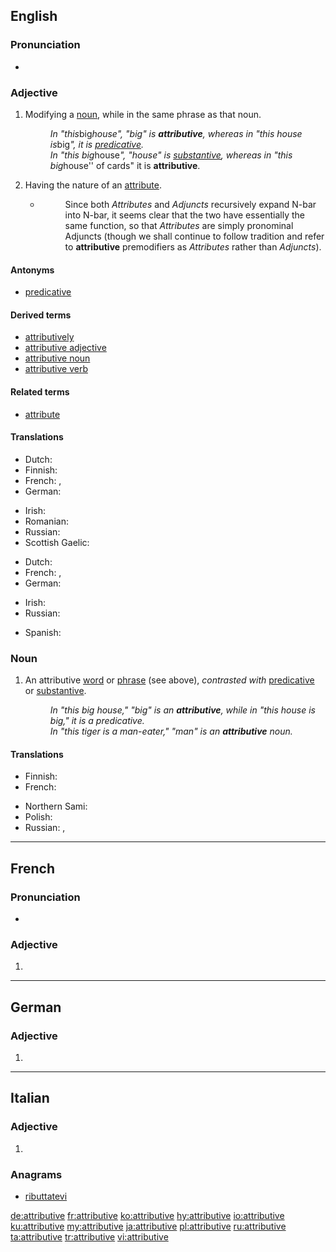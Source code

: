 ==English==

===Pronunciation===
* {{a|US}} {{IPA|/ə.ˈtrɪ.bju.tɪv/|[əˈtʃɹɪbjuɾɪv]|lang=en}}

===Adjective===
{{en-adj}}

# {{context|grammar|of a word or phrase|lang=en}} Modifying a [[noun]], while in the same phrase as that noun.
#: ''In "this ''big'' house", "big" is '''attributive''', whereas in "this house is ''big''", it is [[predicative]].'' 
#: ''In "this big ''house''", "house" is [[substantive]], whereas in "this big ''house'' of cards" it is '''attributive'''.
# Having the nature of an [[attribute]].
#* {{quote-book|year=1988|author=Andrew Radford|title=Transformational grammar: a first course|location=Cambridge, UK|publisher=Cambridge University Press|page=197}}
#*: Since both ''Attributes'' and ''Adjuncts'' recursively expand N-bar into N-bar, it seems clear that the two have essentially the same function, so that ''Attributes'' are simply pronominal Adjuncts (though we shall continue to follow tradition and refer to '''attributive''' premodifiers as ''Attributes'' rather than ''Adjuncts'').

====Antonyms====
* [[predicative]]

====Derived terms====
* [[attributively]]
* [[attributive adjective]]
* [[attributive noun]]
* [[attributive verb]]

====Related terms====
* [[attribute]]

====Translations====
{{trans-top|of, or being an attributive}}
* Dutch: {{t+|nl|attributief}}
* Finnish: {{t|fi|attributiivinen}}
* French: {{t+|fr|attributif|m}}, {{t+|fr|attributive|f}}
* German: {{t+|de|attributiv}}
{{trans-mid}}
* Irish: {{t|ga|aitreabúideach}}
* Romanian: {{t+|ro|atributiv|m|n}}
* Russian: {{t+|ru|определи́тельный}}
* Scottish Gaelic: {{t|gd|buaidh-aithriseach}}
{{trans-bottom}}

{{trans-top|having the nature of an attribute}}
* Dutch: {{t+|nl|attributief}}
* French: {{t+|fr|attributif|m}}, {{t+|fr|attributive|f}}
* German: {{t+|de|attributiv}}
{{trans-mid}}
* Irish: {{t|ga|cáilíochta}}
* Russian: {{t+|ru|атрибути́вный}}
{{trans-bottom}}

{{checktrans-top}}
* Spanish: {{t-check|es|antecedente}}
{{trans-bottom}}

===Noun===
{{wikipedia}}
{{en-noun}}

# {{context|grammar|lang=en}} An attributive [[word]] or [[phrase]] (see above), ''contrasted with'' [[predicative]] or [[substantive]].
#: ''In "this big house," "big" is an '''attributive''', while in "this house is big," it is a predicative.''
#: ''In "this tiger is a man-eater," "man" is an '''attributive''' noun.''

====Translations====
{{trans-top|a word or phrase that modifies a noun and is part of the noun's noun phrase}}
* Finnish: {{t|fi|attributiivi}}
* French: {{t+|fr|épithète|m}}
{{trans-mid}}
* Northern Sami: {{t|se|attribuhtta}}
* Polish: {{t+|pl|przydawka|f}}
* Russian: {{t+|ru|определе́ние|n}}, {{t|ru|атрибути́в|m}}
{{trans-bottom}}

----

==French==

===Pronunciation===
* {{audio|Fr-Paris--attributive.ogg|Audio (Paris)|lang=fr}}

===Adjective===
{{head|fr|adjective form}}

# {{feminine singular of|attributif|lang=fr}}

----

==German==

===Adjective===
{{head|de|adjective form}}

# {{de-inflected form of|attributiv}}

----

==Italian==

===Adjective===
{{head|it|adjective form}}

# {{feminine plural of|attributivo|lang=it}}

===Anagrams===
* [[ributtatevi#Italian|ributtatevi]]

[[de:attributive]]
[[fr:attributive]]
[[ko:attributive]]
[[hy:attributive]]
[[io:attributive]]
[[ku:attributive]]
[[my:attributive]]
[[ja:attributive]]
[[pl:attributive]]
[[ru:attributive]]
[[ta:attributive]]
[[tr:attributive]]
[[vi:attributive]]